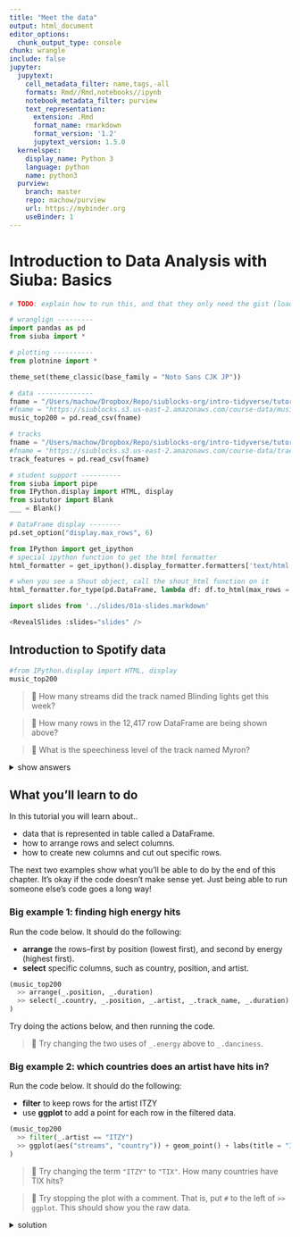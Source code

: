 ```yaml
---
title: "Meet the data"
output: html_document
editor_options: 
  chunk_output_type: console
chunk: wrangle
include: false
jupyter:
  jupytext:
    cell_metadata_filter: name,tags,-all
    formats: Rmd//Rmd,notebooks//ipynb
    notebook_metadata_filter: purview
    text_representation:
      extension: .Rmd
      format_name: rmarkdown
      format_version: '1.2'
      jupytext_version: 1.5.0
  kernelspec:
    display_name: Python 3
    language: python
    name: python3
  purview:
    branch: master
    repo: machow/purview
    url: https://mybinder.org
    useBinder: 1
---
```


# Introduction to Data Analysis with Siuba: Basics


```python
# TODO: explain how to run this, and that they only need the gist (loads tools)

# wranglign ---------
import pandas as pd
from siuba import *

# plotting ----------
from plotnine import *

theme_set(theme_classic(base_family = "Noto Sans CJK JP"))

# data --------------
fname = "/Users/machow/Dropbox/Repo/siublocks-org/intro-tidyverse/tutorial/data/music200.csv"
#fname = "https://siublocks.s3.us-east-2.amazonaws.com/course-data/music200.csv"
music_top200 = pd.read_csv(fname)

# tracks
fname = "/Users/machow/Dropbox/Repo/siublocks-org/intro-tidyverse/tutorial/data/track_features.csv"
#fname = "https://siublocks.s3.us-east-2.amazonaws.com/course-data/track_features.csv"
track_features = pd.read_csv(fname)

# student support ----------
from siuba import pipe
from IPython.display import HTML, display
from siututor import Blank
___ = Blank()

# DataFrame display --------
pd.set_option("display.max_rows", 6)

from IPython import get_ipython
# special ipython function to get the html formatter
html_formatter = get_ipython().display_formatter.formatters['text/html']

# when you see a Shout object, call the shout_html function on it
html_formatter.for_type(pd.DataFrame, lambda df: df.to_html(max_rows = pd.get_option("display.max_rows")))

```

```python
import slides from '../slides/01a-slides.markdown'

<RevealSlides :slides="slides" />


```

## Introduction to Spotify data

```python
#from IPython.display import HTML, display
music_top200
```

> 🔎 How many streams did the track named Blinding lights get this week?

> 🔎 How many rows in the 12,417 row DataFrame are being shown above?

> 🔎 What is the speechiness level of the track named Myron?

<details>
    <summary>show answers</summary>

    * Blinding lights was streamed 7744570 times.
    * 10 rows are being shown from the DataFrame
    * The track named Myron has a speechiness of 0.29
</details>
    


## What you'll learn to do

In this tutorial you will learn about..

* data that is represented in table called a DataFrame.
* how to arrange rows and select columns.
* how to create new columns and cut out specific rows.

The next two examples show what you'll be able to do by the end of this chapter.
It's okay if the code doesn't make sense yet.
Just being able to run someone else's code goes a long way!



### Big example 1: finding high energy hits

Run the code below. It should do the following:

* **arrange** the rows--first by position (lowest first), and second by energy (highest first).
* **select** specific columns, such as country, position, and artist.

```python
(music_top200
  >> arrange(_.position, _.duration)
  >> select(_.country, _.position, _.artist, _.track_name, _.duration)
)
```

Try doing the actions below, and then running the code.

> 🔨 Try changing the two uses of `_.energy` above to `_.danciness`.


### Big example 2: which countries does an artist have hits in?

Run the code below. It should do the following:

* **filter** to keep rows for the artist ITZY
* use **ggplot** to add a point for each row in the filtered data.

```python
(music_top200
  >> filter(_.artist == "ITZY")
  >> ggplot(aes("streams", "country")) + geom_point() + labs(title = "ITZY hits across countries")
)
```


> 🔨 Try changing the term `"ITZY"` to `"TIX"`. How many countries have TIX hits?

> 🔨 Try stopping the plot with a comment. That is, put `#` to the left of `>> ggplot`. This should show you the raw data.

<details>
    <summary>solution</summary>

Here is the solution code...
    
```python
# code with artist changed, and plot commented out
(music_top200
  >> filter(_.artist == "TIX")
  #>> ggplot(aes("streams", "country")) + geom_point() + labs(title = "ITZY hits across countries")
)
```

</details>
